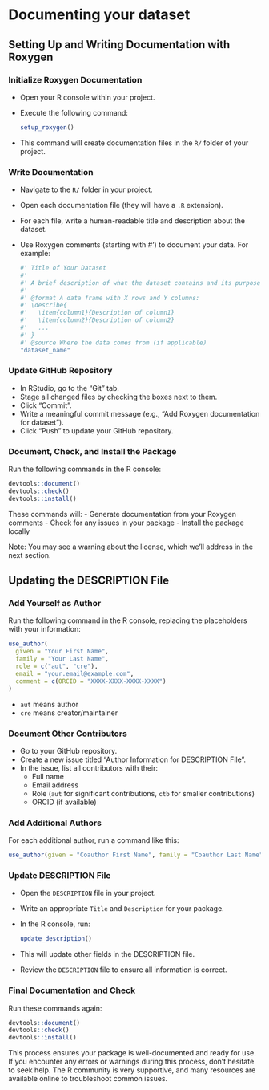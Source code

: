 # Documenting your dataset {#sec-datadocumentation}

## Setting Up and Writing Documentation with Roxygen

### Initialize Roxygen Documentation
- Open your R console within your project.
- Execute the following command:
  ```r
  setup_roxygen()
  ```
- This command will create documentation files in the `R/` folder of your project.

### Write Documentation
- Navigate to the `R/` folder in your project.
- Open each documentation file (they will have a `.R` extension).
- For each file, write a human-readable title and description about the dataset.
- Use Roxygen comments (starting with #') to document your data. For example:
  ```r
  #' Title of Your Dataset
  #'
  #' A brief description of what the dataset contains and its purpose.
  #'
  #' @format A data frame with X rows and Y columns:
  #' \describe{
  #'   \item{column1}{Description of column1}
  #'   \item{column2}{Description of column2}
  #'   ...
  #' }
  #' @source Where the data comes from (if applicable)
  "dataset_name"
  ```

### Update GitHub Repository
- In RStudio, go to the "Git" tab.
- Stage all changed files by checking the boxes next to them.
- Click "Commit".
- Write a meaningful commit message (e.g., "Add Roxygen documentation for dataset").
- Click "Push" to update your GitHub repository.

### Document, Check, and Install the Package
Run the following commands in the R console:
```r
devtools::document()
devtools::check()
devtools::install()
```
These commands will:
- Generate documentation from your Roxygen comments
- Check for any issues in your package
- Install the package locally

Note: You may see a warning about the license, which we'll address in the next section.

## Updating the DESCRIPTION File

### Add Yourself as Author
Run the following command in the R console, replacing the placeholders with your information:
```r
use_author(
  given = "Your First Name", 
  family = "Your Last Name", 
  role = c("aut", "cre"), 
  email = "your.email@example.com",
  comment = c(ORCID = "XXXX-XXXX-XXXX-XXXX")
)
```
- `aut` means author
- `cre` means creator/maintainer

### Document Other Contributors
- Go to your GitHub repository.
- Create a new issue titled "Author Information for DESCRIPTION File".
- In the issue, list all contributors with their:
  - Full name
  - Email address
  - Role (`aut` for significant contributions, `ctb` for smaller contributions)
  - ORCID (if available)

### Add Additional Authors
For each additional author, run a command like this:
```r
use_author(given = "Coauthor First Name", family = "Coauthor Last Name", role = "aut")
```

### Update DESCRIPTION File
- Open the `DESCRIPTION` file in your project.
- Write an appropriate `Title` and `Description` for your package.
- In the R console, run:
  ```r
  update_description()
  ```
- This will update other fields in the DESCRIPTION file.
- Review the `DESCRIPTION` file to ensure all information is correct.

### Final Documentation and Check
Run these commands again:
```r
devtools::document()
devtools::check()
devtools::install()
```

This process ensures your package is well-documented and ready for use. If you encounter any errors or warnings during this process, don't hesitate to seek help. The R community is very supportive, and many resources are available online to troubleshoot common issues.
